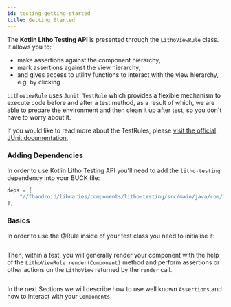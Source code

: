 ```yaml
---
id: testing-getting-started
title: Getting Started
---
```



The **Kotlin Litho Testing API** is presented through the `LithoViewRule` class. It allows you to:
- make assertions against the component hierarchy,
- mark assertions against the view hierarchy,
- and gives access to utility functions to interact with the view hierarchy, e.g. by clicking

`LithoViewRule` uses `Junit TestRule` which provides a flexible mechanism to execute code before and after a test method, as a result of which, we are able to prepare the environment and then clean it up after test, so you don't have to worry about it.

If you would like to read more about the TestRules, please [visit the official JUnit documentation.](https://junit.org/junit4/javadoc/4.12/org/junit/rules/TestRule.html)

### Adding Dependencies

In order to use Kotlin Litho Testing API you'll need to add the `litho-testing` dependency into your BUCK file:

```python title="BUCK"
deps = [
    "//fbandroid/libraries/components/litho-testing/src/main/java/com/facebook/litho/testing:testing"
],
```

### Basics

In order to use the @Rule inside of your test class you need to initialise it:

```kotlin file=litho-core-kotlin/src/test/kotlin/com/facebook/litho/examples/LithoViewRuleExampleTest.kt start=start_example end=end_example
```

Then, within a test, you will generally render your component with the help of the `LithoViewRule.render(Component)` method and perform assertions or other actions on the `LithoView` returned by the `render` call.

```kotlin file=litho-core-kotlin/src/test/kotlin/com/facebook/litho/examples/LithoViewRuleExampleTest.kt start=start_render_example end=end_render_example
```

In the next Sections we will describe how to use well known `Assertions` and how to interact with your `Components`.




